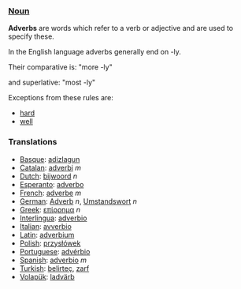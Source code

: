 ===[[Noun]]===

'''Adverbs''' are words which refer to a verb or adjective and are used to specify these.

In the English language adverbs generally end on -ly.

Their comparative is: "more -ly"

and superlative: "most -ly"

Exceptions from these rules are:

*[[hard]]
*[[well]]


===Translations===
*[[Basque]]: [[adizlagun]]
*[[Catalan]]: [[adverbi]] ''m''
*[[Dutch]]: [[bijwoord]] ''n''
*[[Esperanto]]: [[adverbo]]
*[[French]]: [[adverbe]] ''m''
*[[German]]: [[Adverb]] ''n'', [[Umstandswort]] ''n''
*[[Greek]]: [[επίρρημα]] ''n''
*[[Interlingua]]: [[adverbio]]
*[[Italian]]: [[avverbio]]
*[[Latin]]: [[adverbium]]
*[[Polish]]: [[przysłówek]]
*[[Portuguese]]:  [[advérbio]]
*[[Spanish]]: [[adverbio]] ''m''
*[[Turkish]]: [[belirteç]], [[zarf]]
*[[Volapük]]: [[ladvärb]]